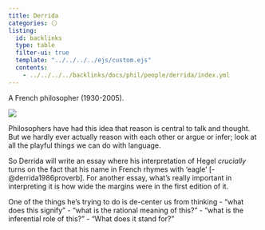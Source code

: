 ```yaml
---
title: Derrida
categories: ⚪
listing:
  id: backlinks
  type: table
  filter-ui: true
  template: "../../../../ejs/custom.ejs"
  contents:
    - ../../../../backlinks/docs/phil/people/derrida/index.yml
---
```


A French philosopher (1930-2005).

![](/images/headshots/derrida.jpeg)


Philosophers have had this idea that reason is central to talk and thought. But 
we hardly ever actually reason with each other or argue or infer; look at all 
the playful things we can do with language.

So Derrida will write an essay where his interpretation of Hegel *crucially* 
turns on the fact that his name in French rhymes with 'eagle' [-@derrida1986proverb]. 
For another essay, what's really important in interpreting it is how wide the 
margins were in the first edition of it.

One of the things he's trying to do is de-center us from thinking
 - "what does this signify"
 - "what is the rational meaning of this?"
 - "what is the inferential role of this?"
 - "What does it stand for?"